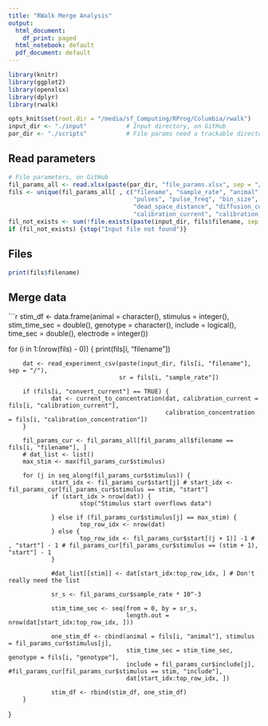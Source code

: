 ```yaml
---
title: "RWalk Merge Analysis"
output:
  html_document:
    df_print: paged
  html_notebook: default
  pdf_document: default
---
```


```r
library(knitr)
library(ggplot2)
library(openxlsx)
library(dplyr)
library(rwalk)

opts_knit$set(root.dir = "/media/sf_Computing/RProg/Columbia/rwalk")
input_dir <- "./input"           # Input directory, on GitHub
par_dir <- "./scripts"           # File params need a trackable directory
```

## Read parameters

```r
# File parameters, on GitHub
fil_params_all <- read.xlsx(paste(par_dir, "file_params.xlsx", sep = "/"))
fils <- unique(fil_params_all[ , c("filename", "sample_rate", "animal", "genotype",
                                   "pulses", "pulse_freq", "bin_size", "electrode_distance",
                                   "dead_space_distance", "diffusion_coefficient", "convert_current",
                                   "calibration_current", "calibration_concentration")])
fil_not_exists <- sum(!file.exists(paste(input_dir, fils$filename, sep = "/")))
if (fil_not_exists) {stop("Input file not found")}
```

## Files

```r
print(fils$filename)
```

## Merge data

```r
stim_df <- data.frame(animal = character(),
                      stimulus = integer(),
                      stim_time_sec = double(),
                      genotype = character(),
                      include = logical(),
                      time_sec = double(),
                      electrode = integer())

for (i in 1:(nrow(fils) - 0)) {
        print(fils[i, "filename"])
        
        dat <- read_experiment_csv(paste(input_dir, fils[i, "filename"], sep = "/"),
                                   sr = fils[i, "sample_rate"])
        
        if (fils[i, "convert_current"] == TRUE) {
                dat <- current_to_concentration(dat, calibration_current = fils[i, "calibration_current"],
                                                calibration_concentration = fils[i, "calibration_concentration"])
        }
        
        fil_params_cur <- fil_params_all[fil_params_all$filename == fils[i, "filename"], ]
        # dat_list <- list()
        max_stim <- max(fil_params_cur$stimulus)
        
        for (j in seq_along(fil_params_cur$stimulus)) {
                start_idx <- fil_params_cur$start[j] # start_idx <- fil_params_cur[fil_params_cur$stimulus == stim, "start"]
                if (start_idx > nrow(dat)) {
                        stop("Stimulus start overflows data")
                        
                } else if (fil_params_cur$stimulus[j] == max_stim) {
                        top_row_idx <- nrow(dat)
                } else {
                        top_row_idx <- fil_params_cur$start[(j + 1)] -1 # , "start"] - 1 # fil_params_cur[fil_params_cur$stimulus == (stim + 1), "start"] - 1
                }
                
                #dat_list[[stim]] <- dat[start_idx:top_row_idx, ] # Don't really need the list
                
                sr_s <- fil_params_cur$sample_rate * 10^-3
                
                stim_time_sec <- seq(from = 0, by = sr_s,
                                     length.out = nrow(dat[start_idx:top_row_idx, ]))
                
                one_stim_df <- cbind(animal = fils[i, "animal"], stimulus = fil_params_cur$stimulus[j],
                                     stim_time_sec = stim_time_sec, genotype = fils[i, "genotype"],
                                     include = fil_params_cur$include[j], #fil_params_cur[fil_params_cur$stimulus == stim, "include"],
                                     dat[start_idx:top_row_idx, ])
                
                stim_df <- rbind(stim_df, one_stim_df)
        }
}
